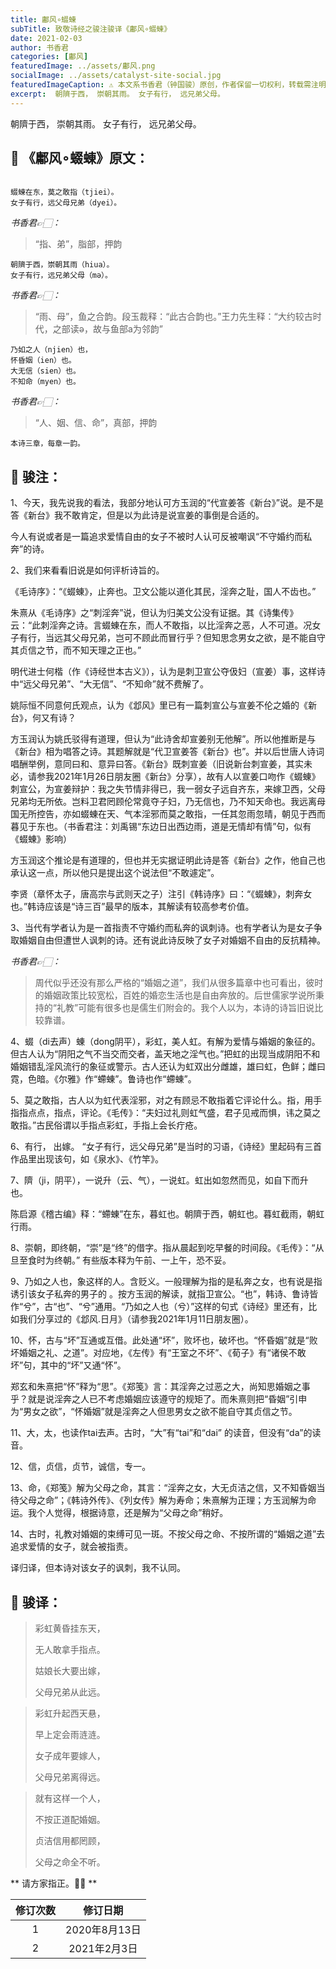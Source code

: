 ```yaml
---
title: 鄘风∘蝃蝀
subTitle: 致敬诗经之骏注骏译《鄘风∘蝃蝀》 
date: 2021-02-03 
author: 书香君
categories: [鄘风]
featuredImage: ../assets/鄘风.png
socialImage: ../assets/catalyst-site-social.jpg
featuredImageCaption: ⚠️️ 本文系书香君（钟国骏）原创，作者保留一切权利，转载需注明出处。
excerpt:  朝隮于西， 崇朝其雨。 女子有行， 远兄弟父母。   
---
```


朝隮于西，
崇朝其雨。
女子有行，
远兄弟父母。

## 🌼 《鄘风∘蝃蝀》原文：
```

蝃蝀在东，莫之敢指（tjiei）。
女子有行，远父母兄弟（dyei）。

```
*书香君👉🏻：* 

> “指、弟”，脂部，押韵

```
朝隮于西，崇朝其雨（hiua）。
女子有行，远兄弟父母（mə）。

```
*书香君👉🏻：* 

> “雨、母”，鱼之合韵。段玉裁释：“此古合韵也。”王力先生释：“大约较古时代，之部读ə，故与鱼部a为邻韵”

```
乃如之人（njien）也，
怀昏姻（ien）也。
大无信（sien）也。
不知命（myen）也。

```
*书香君👉🏻：* 

> “人、姻、信、命”，真部，押韵

```
本诗三章，每章一韵。

```
## 🍁️ 骏注：

1、今天，我先说我的看法，我部分地认可方玉润的“代宣姜答《新台》”说。是不是答《新台》我不敢肯定，但是以为此诗是说宣姜的事倒是合适的。

今人有说或者是一篇追求爱情自由的女子不被时人认可反被嘲讽“不守婚约而私奔”的诗。

2、我们来看看旧说是如何评析诗旨的。

《毛诗序》：“《蝃蝀》，止奔也。卫文公能以道化其民，淫奔之耻，国人不齿也。”

朱熹从《毛诗序》之“刺淫奔”说，但认为归美文公没有证据。其《诗集传》云：“此刺淫奔之诗。言蝃蝀在东，而人不敢指，以比淫奔之恶，人不可道。况女子有行，当远其父母兄弟，岂可不顾此而冒行乎？但知思念男女之欲，是不能自守其贞信之节，而不知天理之正也。”

明代进士何楷（作《诗经世本古义》），认为是刺卫宣公夺伋妇（宣姜）事，这样诗中“远父母兄弟”、“大无信”、“不知命”就不费解了。

姚际恒不同意何氏观点，认为《邶风》里已有一篇刺宣公与宣姜不伦之婚的《新台》，何又有诗？

方玉润认为姚氏驳得有道理，但认为“此诗舍却宣姜别无他解”。所以他推断是与《新台》相为唱答之诗。其题解就是“代卫宣姜答《新台》也”。并以后世唐人诗词唱酬举例，意同曰和、意异曰答。《新台》既刺宣姜（旧说新台刺宣姜，其实未必，请参我2021年1月26日朋友圈《新台》分享），故有人以宣姜口吻作《蝃蝀》刺宣公，为宣姜辩护：我之失节情非得已，我一弱女子远自齐东，来嫁卫西，父母兄弟均无所依。岂料卫君罔顾伦常竟夺子妇，乃无信也，乃不知天命也。我远离母国无所控告，亦如蝃蝀在天、气本淫邪而莫之敢指，一任其忽雨忽晴，朝见于西而暮见于东也。（书香君注：刘禹锡“东边日出西边雨，道是无情却有情”句，似有《蝃蝀》影响）

方玉润这个推论是有道理的，但也并无实据证明此诗是答《新台》之作，他自己也承认这一点，所以他只是提出这个说法但“不敢遽定”。

李贤（章怀太子，唐高宗与武则天之子）注引《韩诗序》曰：“《蝃蝀》，刺奔女也。”韩诗应该是“诗三百”最早的版本，其解读有较高参考价值。

3、当代有学者认为是一首指责不守婚约而私奔的讽刺诗。也有学者认为是女子争取婚姻自由但遭世人讽刺的诗。还有说此诗反映了女子对婚姻不自由的反抗精神。

*书香君👉🏻：* 

> 周代似乎还没有那么严格的“婚姻之道”，我们从很多篇章中也可看出，彼时的婚姻政策比较宽松，百姓的婚恋生活也是自由奔放的。后世儒家学说所秉持的“礼教”可能有很多也是儒生们附会的。我个人以为，本诗的诗旨旧说比较靠谱。

4、蝃（di去声）蝀（dong阴平），彩虹，美人虹。有解为爱情与婚姻的象征的。但古人认为“阴阳之气不当交而交者，盖天地之淫气也。”把虹的出现当成阴阳不和婚姻错乱淫风流行的象征或警示。古人还认为虹双出分雌雄，雄曰虹，色鲜；雌曰霓，色暗。《尔雅》作“螮蝀”。鲁诗也作“螮蝀”。

5、莫之敢指，古人以为虹代表淫邪，对之有顾忌不敢指着它评论什么。指，用手指指点点，指点，评论。《毛传》：“夫妇过礼则虹气盛，君子见戒而惧，讳之莫之敢指。”古民俗谓以手指点彩虹，手指上会长疔疮。

6、有行， 出嫁。
“女子有行，远父母兄弟”是当时的习语，《诗经》里起码有三首作品里出现该句，如《泉水》、《竹竿》。

7、隮（ji，阴平），一说升（云、气），一说虹。虹出如忽然而见，如自下而升也。

陈启源《稽古编》释：“螮蝀”在东，暮虹也。朝隮于西，朝虹也。暮虹截雨，朝虹行雨。

8、崇朝，即终朝，“崇”是“终”的借字。指从晨起到吃早餐的时间段。《毛传》：“从旦至食时为终朝。”
有些版本释为午前、一上午，恐不妥。

9、乃如之人也，象这样的人。含贬义。一般理解为指的是私奔之女，也有说是指诱引该女子私奔的男子的 。按方玉润的解读，就指卫宣公。“也”，韩诗、鲁诗皆作“兮”，古“也”、“兮”通用。“乃如之人也（兮）”这样的句式《诗经》里还有，比如我们分享过的《邶风.日月》（请参我2021年1月11日朋友圈）。

10、怀，古与“坏”互通或互借。此处通“坏”，败坏也，破坏也。“怀昏姻”就是“败坏婚姻之礼、之道”。对应地，《左传》有“王室之不坏”、《荀子》有“诸侯不敢坏”句，其中的“坏”又通“怀”。

郑玄和朱熹把“怀”释为“思”。《郑笺》言：其淫奔之过恶之大，尚知思婚姻之事乎？就是说淫奔之人已不考虑婚姻应该遵守的规矩了。而朱熹则把“昏姻”引申为“男女之欲”，“怀婚姻”就是淫奔之人但思男女之欲不能自守其贞信之节。

11、大，太，也读作tai去声。古时，“大”有“tai”和“dai”
的读音，但没有“da”的读音。

12、信，贞信，贞节，诚信，专一。

13、命，《郑笺》解为父母之命，其言：“淫奔之女，大无贞洁之信，又不知昏姻当待父母之命”；《韩诗外传》、《列女传》解为寿命；朱熹解为正理；方玉润解为命运。我个人觉得，根据诗意，还是解为“父母之命”稍好。

14、古时，礼教对婚姻的束缚可见一斑。不按父母之命、不按所谓的“婚姻之道”去追求爱情的女子，就会被指责。

译归译，但本诗对该女子的讽刺，我不认同。

## 🍁️ 骏译：

> 彩虹黄昏挂东天，
> 
> 无人敢拿手指点。
> 
> 姑娘长大要出嫁，
> 
> 父母兄弟从此远。

> 彩虹升起西天悬，
> 
> 早上定会雨涟涟。
> 
> 女子成年要嫁人，
> 
> 父母兄弟离得远。

> 就有这样一个人，
> 
> 不按正道配婚姻。
> 
> 贞洁信用都罔顾，
> 
> 父母之命全不听。

** 请方家指正。🙏🏻 **

| 修订次数      | 修订日期 | 
|   :----: |    :----:   | 
| 1    | 2020年8月13日       | 
| 2    | 2021年2月3日       | 
